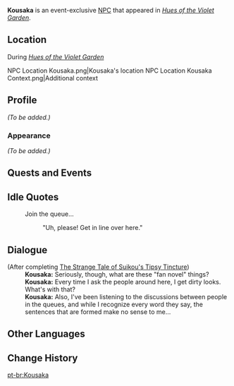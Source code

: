 {{Character Infobox
|type             = Event NPC
|image            = NPC Kousaka.png
|region           = Inazuma
|location         = Inazuma
|affiliation      = Kanjou Commission
|title            = Kanjou Commission Officer
}}
'''Kousaka''' is an event-exclusive [[NPC]] that appeared in ''[[Hues of the Violet Garden]]''.

==Location==
;During ''[[Hues of the Violet Garden]]''
<gallery>
NPC Location Kousaka.png|Kousaka's location
NPC Location Kousaka Context.png|Additional context
</gallery>

==Profile==
<!-- detailed story/lore information goes here -->
''(To be added.)''

===Appearance===
''(To be added.)''

==Quests and Events==
{{Quests and Events}}

==Idle Quotes==
{{Dialogue Start}}
: {{DIcon|Idle}} Join the queue...
:: {{A|VO Kousaka Irodori 01.ogg}} "Uh, please! Get in line over here."
{{Dialogue End}}

==Dialogue==
{{Dialogue Start}}
;(After completing [[The Strange Tale of Suikou's Tipsy Tincture]])
:'''Kousaka:''' Seriously, though, what are these "fan novel" things?
:'''Kousaka:''' Every time I ask the people around here, I get dirty looks. What's with that?
:'''Kousaka:''' Also, I've been listening to the discussions between people in the queues, and while I recognize every word they say, the sentences that are formed make no sense to me...
{{Dialogue End}}

==Other Languages==
{{Other Languages|default_hidden = 1
|en      = Kousaka
|zhs     = 高坂
|zhs_rm  = Gāobǎn
|zht     = 高坂
|zht_rm  = Gāobǎn
|ja      = 高坂
|ja_rm   = Kousaka
|ko      = 코사카
|es      = Kousaka
|fr      = Kousaka
|ru      = Косака
|th      = Kousaka
|vi      = Kousaka
|de      = Kousaka
|id      = Kousaka
|pt      = Kousaka
}}

==Change History==
{{Change History|2.6}}

[[pt-br:Kousaka]]